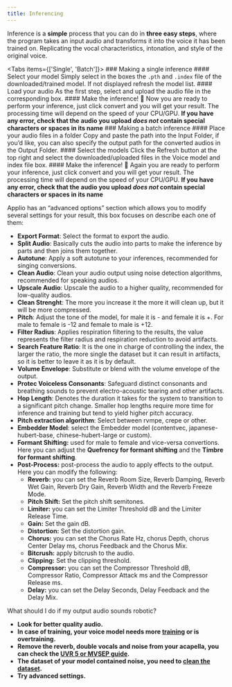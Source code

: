 ```yaml
---
title: Inferencing
---
```



Inference is a **simple** process that you can do in **three easy steps**, where the program takes an input audio and transforms it into the voice it has been trained on. Replicating the vocal characteristics, intonation, and style of the original voice.

<ImageZoom src="/images/inference.png" alt="Inference" width={1000} height={500}  className="rounded shadow-xl shadow-black/10 dark:shadow-white/10 border border-white/10" />

<Tabs items={['Single', 'Batch']}>
    <Tab value="Single">
    ### Making a single inference
        <Steps>
            <Step>
            #### Select your model
            Simply select in the boxes the `.pth` and `.index` file of the downloaded/trained model. If not displayed refresh the model list.
            </Step>
            <Step>
            #### Load your audio
            As the first step, select and upload the audio file in the corresponding box.
            </Step>
            <Step>
            #### Make the inference! 🎉
            Now you are ready to perform your inference, just click convert and you will get your result. The processing time will depend on the speed of your CPU/GPU.
            </Step>
        </Steps>
        <Callout type="warn" className="shadow-xl shadow-orange-500/10">
        **If you have any error, check that the audio you upload *does not* contain special characters or spaces in its name**
        </Callout>
    </Tab>
    <Tab value="Batch">
    ### Making a batch inference
        <Steps>
            <Step>
            #### Place your audio files in a folder
            Copy and paste the path into the Input Folder, if you’d like, you can also specify the output path for the converted audios in the Output Folder.
            </Step>
            <Step>
            #### Select the models
            Click the Refresh button at the top right and select the downloaded/uploaded files in the Voice model and index file box.
            </Step>
            <Step>
            #### Make the inference! 🎉
            Again you are ready to perform your inference, just click convert and you will get your result. The processing time will depend on the speed of your CPU/GPU.
            </Step>
        </Steps>
        <Callout type="warn" className="shadow-xl shadow-orange-500/10">
        **If you have any error, check that the audio you upload *does not* contain special characters or spaces in its name**
        </Callout>
    </Tab>
</Tabs>

<Accordions>
<Accordion title="Advanced Settings">
Applio has an “advanced options” section which allows you to modify several settings for your result, this box focuses on describe each one of them:

- **Export Format**: Select the format to export the audio.
- **Split Audio**: Basically cuts the audio into parts to make the inference by parts and then joins them together.
- **Autotune**: Apply a soft autotune to your inferences, recommended for singing conversions.
- **Clean Audio**: Clean your audio output using noise detection algorithms, recommended for speaking audios.
- **Upscale Audio**: Upscale the audio to a higher quality, recommended for low-quality audios.
- **Clean Strenght**: The more you increase it the more it will clean up, but it will be more compressed.
- **Pitch**: Adjust the tone of the model, for male it is - and female it is +. For male to female is -12 and female to male is +12.
- **Filter Radius**: Applies respiration filtering to the results, the value represents the filter radius and respiration reduction to avoid artifacts.
- **Search Feature Ratio**: It is the one in charge of controlling the index, the larger the ratio, the more single the dataset but it can result in artifacts, so it is better to leave it as it is by default.
- **Volume Envelope**: Substitute or blend with the volume envelope of the output.
- **Protec Voiceless Consonants**: Safeguard distinct consonants and breathing sounds to prevent electro-acoustic tearing and other artifacts.
- **Hop Length**: Denotes the duration it takes for the system to transition to a significant pitch change. Smaller hop lengths require more time for inference and training but tend to yield higher pitch accuracy.
- **Pitch extraction algorithm**: Select between rvmpe, crepe or other.
- **Embedder Model**: select the Embedder model (contentvec, japanese-hubert-base, chinese-hubert-large or custom).
- **Formant Shifting:** used for male to female and vice-versa convertions. Here you can adjust the **Quefrency for formant shifting** and the **Timbre for formant shifting**.
- **Post-Process:** post-process the audio to apply effects to the output. Here you can modify the following:
   - **Reverb:** you can set the Reverb Room Size, Reverb Damping, Reverb Wet Gain, Reverb Dry Gain, Reverb Width and the Reverb Freeze Mode.
   - **Pitch Shift:** Set the pitch shift semitones.
   - **Limiter:** you can set the Limiter Threshold dB and the Limiter Release Time.
   - **Gain:** Set the gain dB.
   - **Distortion:** Set the distortion gain.
   - **Chorus:** you can set the Chorus Rate Hz, chorus Depth, chorus Center Delay ms, chorus Feedback and the Chorus Mix.
   - **Bitcrush:** apply bitcrush to the audio.
   - **Clipping:** Set the clipping threshold.
   - **Compressor:** you can set the Compressor Threshold dB, Compressor Ratio, Compressor Attack ms and the Compressor Release ms.
   - **Delay:** you can set the Delay Seconds, Delay Feedback and the Delay Mix.
</Accordion>
<Accordion title="Tips for better results">
What should I do if my output audio sounds robotic?


- **Look for better quality audio.**
- **In case of training, your voice model needs more [training](/getting-started/training) or is overtraining.**
- **Remove the reverb, double vocals and noise from your acapella, you can check the [UVR 5 or MVSEP guide](/guides/audio-isolating/uvr).**
- **The dataset of your model contained noise, you need to [clean the dataset](/guides/create-datasets/create-datasets).**
- **Try advanced settings.**
</Accordion>
</Accordions>